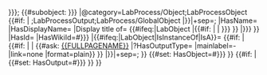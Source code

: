 <includeonly><!-- print out the identifier for inline declaration -->{{{name|{{{id|}}}}}};<!-- 
create object, identified by name (if specified) or id => e.g. #ObjectName or #220504-sist-0010-mi
-->{{#subobject: {{{name|{{{id|}}}}}}
|@category=LabProcess/Object;LabProcessObject<!-- 
-->{{#if: {{{global|}}} |<!-- 
  -->;LabProcessOutput;LabProcess/GlobalObject<!--
-->|}}|+sep=;
|HasName={{{name|}}}
|HasDisplayName={{{label|}}}
|Display title of=<!-- 
-->{{#ifeq:{{NAMESPACE}}|LabObject<!--
  -->|{{#if: {{{global|}}} | {{{id}}} | {{{label|{{{name|}}}}}} }}<!-- use id for global object 
  -->|{{{label|{{{name|}}}}}}<!-- always use label/name in process templates
-->}}
|HasId={{{id|}}}
|HasWikiId={{FULLPAGENAME}}#{{{name|{{{id|}}}}}}
<!-- |IsInstanceOf=Term:Process/Object/Global;-->
|{{#ifeq:{{NAMESPACE}}|LabObject|IsInstanceOf|IsA}}=<!--process type->abstract object, process instance->object instance
-->{{#if: {{{global|}}} | <!-- 
  -->{{#if:{{{type|}}} | {{{type}}} | {{#ask: [[{{FULLPAGENAME}}]] |?HasOutputType= |mainlabel=- |link=none |format=plain}} }} <!-- 
-->|}}|+sep=;
}}<!-- 
-->{{#set: HasObject={{FULLPAGENAME}}#{{{name|{{{id|}}}}}} }}<!-- 
--><!-- {{#ifeq:{{NAMESPACE}}|LabObject|  --><!-- only for process instances, not types
  -->{{#if: {{{global|}}}|<!--
    -->{{#set: HasOutput={{FULLPAGENAME}}#{{{name|{{{id|}}}}}} }}<!--   
  -->}}<!--
--><!-- }} --></includeonly>